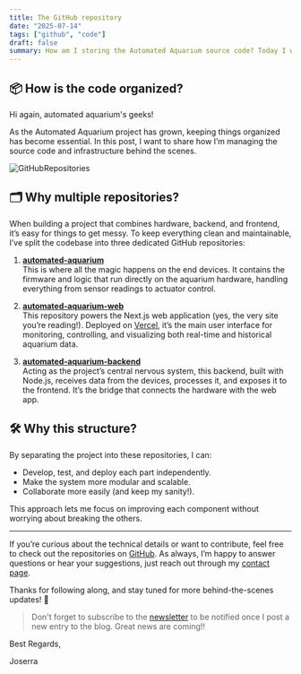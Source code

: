 ```yaml
---
title: The GitHub repository
date: "2025-07-14"
tags: ["github", "code"]
draft: false
summary: How am I storing the Automated Aquarium source code? Today I will explain how I am handling the infrastructure of the project.
---
```


## 📦 How is the code organized?

Hi again, automated aquarium's geeks!

As the Automated Aquarium project has grown, keeping things organized has become essential. In this post, I want to share how I’m managing the source code and infrastructure behind the scenes.

![GitHubRepositories](github-repo/GitHubRepositories.avif)

## 🗂️ Why multiple repositories?

When building a project that combines hardware, backend, and frontend, it’s easy for things to get messy. To keep everything clean and maintainable, I’ve split the codebase into three dedicated GitHub repositories:

1. [**automated-aquarium**](https://github.com/Joserra13/automated-aquarium)  
   This is where all the magic happens on the end devices. It contains the firmware and logic that run directly on the aquarium hardware, handling everything from sensor readings to actuator control.

2. [**automated-aquarium-web**](https://github.com/Joserra13/automated-aquarium-web)  
   This repository powers the Next.js web application (yes, the very site you’re reading!). Deployed on [Vercel](https://vercel.com/home), it’s the main user interface for monitoring, controlling, and visualizing both real-time and historical aquarium data.

3. [**automated-aquarium-backend**](https://github.com/Joserra13/automated-aquarium-backend)  
    Acting as the project’s central nervous system, this backend, built with Node.js, receives data from the devices, processes it, and exposes it to the frontend. It’s the bridge that connects the hardware with the web app.

## 🛠️ Why this structure?

By separating the project into these repositories, I can:

- Develop, test, and deploy each part independently.
- Make the system more modular and scalable.
- Collaborate more easily (and keep my sanity!).

This approach lets me focus on improving each component without worrying about breaking the others.

---

If you’re curious about the technical details or want to contribute, feel free to check out the repositories on [GitHub](https://github.com/Joserra13?tab=repositories&q=automated-aquarium&type=&language=&sort=). As always, I’m happy to answer questions or hear your suggestions, just reach out through my [contact page](../../src/app/contact/).

Thanks for following along, and stay tuned for more behind-the-scenes updates! 🚀

>Don't forget to subscribe to the [newsletter](../../) to be notified once I post a new entry to the blog. Great news are coming!!

Best Regards,

Joserra
